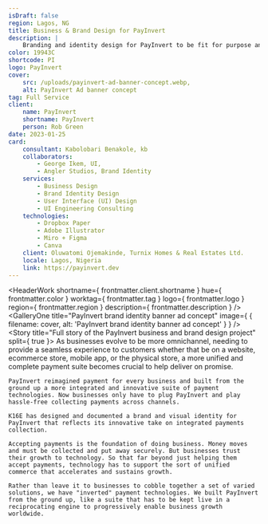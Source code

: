 ```yaml
---
isDraft: false
region: Lagos, NG
title: Business & Brand Design for PayInvert
description: |
    Branding and identity design for PayInvert to be fit for purpose and design of its entire system of technologies, ensuring it can help businesses of all sizes collect payments on- or offline.
color: 19943C
shortcode: PI
logo: PayInvert
cover:
    src: /uploads/payinvert-ad-banner-concept.webp,
    alt: PayInvert Ad banner concept
tag: Full Service
client:
    name: PayInvert
    shortname: PayInvert
    person: Rob Green
date: 2023-01-25
card:
    consultant: Kabolobari Benakole, kb
    collaborators:
        - George Ikem, UI,
        - Angler Studios, Brand Identity
    services:
        - Business Design
        - Brand Identity Design
        - User Interface (UI) Design
        - UI Engineering Consulting
    technologies:
        - Dropbox Paper
        - Adobe Illustrator
        - Miro + Figma
        - Canva
    client: Oluwatomi Ojemakinde, Turnix Homes & Real Estates Ltd.
    locale: Lagos, Nigeria
    link: https://payinvert.dev
---
```



<HeaderWork
    shortname={ frontmatter.client.shortname }
    hue={ frontmatter.color }
    worktag={ frontmatter.tag }
    logo={ frontmatter.logo }
    region={ frontmatter.region }
    description={ frontmatter.description }
/>
<GalleryOne
    title="PayInvert brand identity banner ad concept"
    image={ { filename: cover, alt: 'PayInvert brand identity banner ad concept' } }
/>
<Story
    title="Full story of the PayInvert business and brand design project"
    split={ true }>
    As businesses evolve to be more omnichannel, needing to provide a seamless experience to customers whether that be on a website, ecommerce store, mobile app, or the physical store, a more unified and complete payment suite becomes crucial to help deliver on promise.

    PayInvert reimagined payment for every business and built from the ground up a more integrated and innovative suite of payment technologies. Now businesses only have to plug PayInvert and play hassle-free collecting payments across channels.

    K16E has designed and documented a brand and visual identity for PayInvert that reflects its innovative take on integrated payments collection.

    Accepting payments is the foundation of doing business. Money moves and must be collected and put away securely. But businesses trust their growth to technology. So that far beyond just helping them accept payments, technology has to support the sort of unified commerce that accelerates and sustains growth.

    Rather than leave it to businesses to cobble together a set of varied solutions, we have "inverted" payment technologies. We built PayInvert from the ground up, like a suite that has to be kept live in a reciprocating engine to progressively enable business growth worldwide.
</Story>
<GalleryOne
    title="PayInvert brand identity banner ad concept"
    image={ { filename: product, alt: 'PayInvert brand identity banner ad concept' } }
/>
<BusinessCard
    title="Summary details of and link to the PayInvert project"
    link={ frontmatter.card.link }
    hue={ frontmatter.color }
    logo={ frontmatter.logo }
    card={ frontmatter.card }
    shortname={ frontmatter.client.shortname }
/>